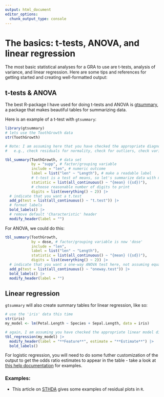 ```yaml
---
output: html_document
editor_options: 
  chunk_output_type: console
---
```

# The basics: t-tests, ANOVA, and linear regression

The most basic statistical analyses for a GRA to use are t-tests, analysis of variance, and linear regression. Here are some tips and references for getting started and creating well-formatted output: 

## t-tests & ANOVA

The best R-package I have used for doing t-tests and ANOVA is [gtsummary](https://www.danieldsjoberg.com/gtsummary/), a package that makes beautiful tables for summarizing data. 

Here is an example of a t-test with `gtsummary`: 

```r
library(gtsummary)
# lets use the ToothGrowth data
str(ToothGrowth)

# Note: I am assuming here that you have checked the appropriate diagnostics (
#   e.g., check residuals for normality, check for outliers, check variances in both groups, etc.)

tbl_summary(ToothGrowth, # data set 
            by = "supp", # factor/grouping variable
            include = "len", # numeric outcome 
            label = list("len" ~ "Length"), # make a readable label 
            # t-test is a test of means, so let's summarize data with mean (sd) form
            statistic = list(all_continuous() ~ "{mean} ({sd})"), 
            # choose reasonable number of digits to print 
            digits = list(everything() ~ 2)) |> 
  # indicate that you want a t.test 
  add_p(test = list(all_continuous() ~ "t.test")) |> 
  # format labels 
  bold_labels() |> 
  # remove default 'Characteristic' header 
  modify_header(label = "")
```

For ANOVA, we could do this: 

```r
tbl_summary(ToothGrowth, 
            by = dose, # factor/grouping variable is now 'dose' 
            include = "len", 
            label = list("len" ~ "Length"), 
            statistic = list(all_continuous() ~ "{mean} ({sd})"), 
            digits = list(everything() ~ 2)) |> 
  # indicate that you want a one-way ANOVA test here, not assuming equal variances 
  add_p(test = list(all_continuous() ~ "oneway.test")) |> 
  bold_labels() |> 
  modify_header(label = "")
```


## Linear regression

`gtsummary` will also create summary tables for linear regression, like so: 

```r
# use the 'iris' data this time 
str(iris)
my_model <- lm(Petal.Length ~ Species + Sepal.Length, data = iris)

# again, I am assuming you have checked the appropriate linear model diagnostics
tbl_regression(my_model) |> 
  modify_header(label = "**Feature**", estimate = "**Estimate**") |> 
  bold_labels()
```


For logistic regression, you will need to do some futher customization of the output to get the odds ratio estimates to appear in the table - take a look at [this help documentation](https://www.danieldsjoberg.com/gtsummary/articles/tbl_regression.html) for examples. 


### Examples: 

  - This article on [STHDA](http://www.sthda.com/english/articles/39-regression-model-diagnostics/161-linear-regression-assumptions-and-diagnostics-in-r-essentials/) gives some examples of residual plots in `R`. 
